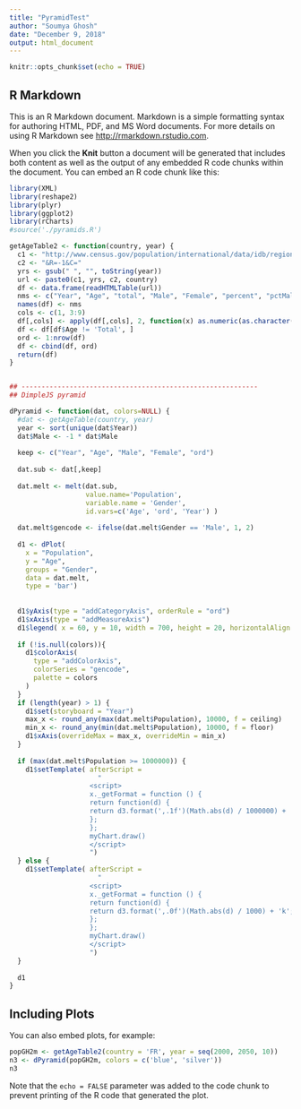```yaml
---
title: "PyramidTest"
author: "Soumya Ghosh"
date: "December 9, 2018"
output: html_document
---
```


```r
knitr::opts_chunk$set(echo = TRUE)
```

## R Markdown

This is an R Markdown document. Markdown is a simple formatting syntax for authoring HTML, PDF, and MS Word documents. For more details on using R Markdown see <http://rmarkdown.rstudio.com>.

When you click the **Knit** button a document will be generated that includes both content as well as the output of any embedded R code chunks within the document. You can embed an R code chunk like this:

```r
library(XML)
library(reshape2)
library(plyr)
library(ggplot2)
library(rCharts)
#source('./pyramids.R')

```

```r

getAgeTable2 <- function(country, year) {
  c1 <- "http://www.census.gov/population/international/data/idb/region.php?N=%20Results%20&T=10&A=separate&RT=0&Y="  
  c2 <- "&R=-1&C="
  yrs <- gsub(" ", "", toString(year))
  url <- paste0(c1, yrs, c2, country)
  df <- data.frame(readHTMLTable(url))
  nms <- c("Year", "Age", "total", "Male", "Female", "percent", "pctMale", "pctFemale", "sexratio")  
  names(df) <- nms  
  cols <- c(1, 3:9)
  df[,cols] <- apply(df[,cols], 2, function(x) as.numeric(as.character(gsub(",", "", x))))
  df <- df[df$Age != 'Total', ]  
  ord <- 1:nrow(df)
  df <- cbind(df, ord)
  return(df)
}


## -----------------------------------------------------------
## DimpleJS pyramid

dPyramid <- function(dat, colors=NULL) {
  #dat <- getAgeTable(country, year)
  year <- sort(unique(dat$Year))
  dat$Male <- -1 * dat$Male
  
  keep <- c("Year", "Age", "Male", "Female", "ord")
  
  dat.sub <- dat[,keep]
  
  dat.melt <- melt(dat.sub, 
                   value.name='Population', 
                   variable.name = 'Gender', 
                   id.vars=c('Age', 'ord', 'Year') )
  
  dat.melt$gencode <- ifelse(dat.melt$Gender == 'Male', 1, 2)
  
  d1 <- dPlot(
    x = "Population", 
    y = "Age", 
    groups = "Gender", 
    data = dat.melt, 
    type = 'bar')
  
  
  d1$yAxis(type = "addCategoryAxis", orderRule = "ord")
  d1$xAxis(type = "addMeasureAxis")
  d1$legend( x = 60, y = 10, width = 700, height = 20, horizontalAlign = "right")
  
  if (!is.null(colors)){
    d1$colorAxis(
      type = "addColorAxis", 
      colorSeries = "gencode", 
      palette = colors
    )
  }
  if (length(year) > 1) {
    d1$set(storyboard = "Year")
    max_x <- round_any(max(dat.melt$Population), 10000, f = ceiling)
    min_x <- round_any(min(dat.melt$Population), 10000, f = floor)
    d1$xAxis(overrideMax = max_x, overrideMin = min_x)
  }
  
  if (max(dat.melt$Population >= 1000000)) {
    d1$setTemplate( afterScript = 
                      "
                    <script>
                    x._getFormat = function () {
                    return function(d) {
                    return d3.format(',.1f')(Math.abs(d) / 1000000) + 'm';
                    };
                    };
                    myChart.draw()
                    </script>
                    ")
  } else {
    d1$setTemplate( afterScript = 
                      "
                    <script>
                    x._getFormat = function () {
                    return function(d) {
                    return d3.format(',.0f')(Math.abs(d) / 1000) + 'k';
                    };
                    };
                    myChart.draw()
                    </script>
                    ")
  }
  
  d1
}

```

## Including Plots

You can also embed plots, for example:

```r
popGH2m <- getAgeTable2(country = 'FR', year = seq(2000, 2050, 10))
n3 <- dPyramid(popGH2m, colors = c('blue', 'silver'))
n3
```

Note that the `echo = FALSE` parameter was added to the code chunk to prevent printing of the R code that generated the plot.
